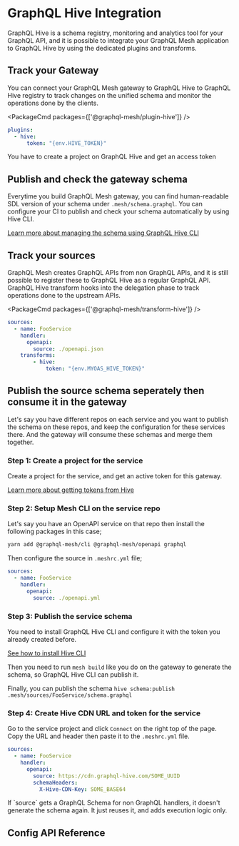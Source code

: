 
# GraphQL Hive Integration

GraphQL Hive is a schema registry, monitoring and analytics tool for your GraphQL API, and it is possible to integrate your GraphQL Mesh application to GraphQL Hive by using the dedicated plugins and transforms.

## Track your Gateway

You can connect your GraphQL Mesh gateway to GraphQL Hive to GraphQL Hive registry to track changes on the unified schema and monitor the operations done by the clients.

<PackageCmd packages={['@graphql-mesh/plugin-hive']} />

```yaml filename=".meshrc.yaml"
plugins:
  - hive:
      token: "{env.HIVE_TOKEN}"
```

<Callout>
  You have to create a project on GraphQL Hive and get an access token
</Callout>

## Publish and check the gateway schema

Everytime you build GraphQL Mesh gateway, you can find human-readable SDL version of your schema under `.mesh/schema.graphql`.
You can configure your CI to publish and check your schema automatically by using Hive CLI.

[Learn more about managing the schema using GraphQL Hive CLI](https://docs.graphql-hive.com/features/publish-schema#using-hive-cli)

## Track your sources

GraphQL Mesh creates GraphQL APIs from non GraphQL APIs, and it is still possible to register these to GraphQL Hive as a regular GraphQL API.
GraphQL Hive transform hooks into the delegation phase to track operations done to the upstream APIs.

<PackageCmd packages={['@graphql-mesh/transform-hive']} />

```yaml filename=".meshrc.yaml"
sources:
  - name: FooService
    handler:
      openapi:
        source: ./openapi.json
    transforms:
        - hive:
            token: "{env.MYOAS_HIVE_TOKEN}"
```

## Publish the source schema seperately then consume it in the gateway

Let's say you have different repos on each service and you want to publish the schema on these repos, and keep the configuration for these services there.
And the gateway will consume these schemas and merge them together.

### Step 1: Create a project for the service

Create a project for the service, and get an active token for this gateway.

[Learn more about getting tokens from Hive](https://docs.graphql-hive.com/features/tokens)

### Step 2: Setup Mesh CLI on the service repo

Let's say you have an OpenAPI service on that repo then install the following packages in this case;

```bash
yarn add @graphql-mesh/cli @graphql-mesh/openapi graphql
```

Then configure the source in `.meshrc.yml` file;

```yaml
sources:
  - name: FooService
    handler:
      openapi:
        source: ./openapi.yml
```

### Step 3: Publish the service schema

You need to install GraphQL Hive CLI and configure it with the token you already created before.

[See how to install Hive CLI](https://docs.graphql-hive.com/features/publish-schema#using-hive-cli)

Then you need to run `mesh build` like you do on the gateway to generate the schema, so GraphQL Hive CLI can publish it.

Finally, you can publish the schema `hive schema:publish .mesh/sources/FooService/schema.graphql`

### Step 4: Create Hive CDN URL and token for the service

Go to the service project and click `Connect` on the right top of the page. Copy the URL and header then paste it to the `.meshrc.yml` file.

```yaml
sources:
  - name: FooService
    handler:
      openapi:
        source: https://cdn.graphql-hive.com/SOME_UUID
        schemaHeaders:
          X-Hive-CDN-Key: SOME_BASE64
```

<Callout>
  If `source` gets a GraphQL Schema for non GraphQL handlers, it doesn't generate the schema again.
  It just reuses it, and adds execution logic only.
</Callout>

## Config API Reference


<API />
